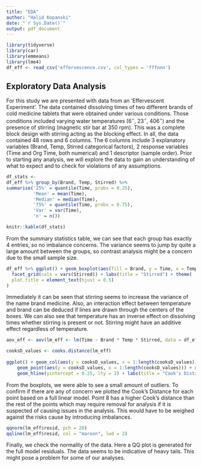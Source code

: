 ```yaml
---
title: "EDA"
author: "Halid Kopanski"
date: "`r Sys.Date()`"
output: pdf_document
---
```


```r
library(tidyverse)
library(car)
library(emmeans)
library(lme4)
df_eff <- read_csv('effervescence.csv', col_types = 'fffnnn')
```

## Exploratory Data Analysis

For this study we are presented with data from an 'Effervescent Experiment'. The data contained dissolving times of two different brands of cold medicine tablets that were obtained under various conditions. Those conditions included varying water temperatures (6$^\circ$, 23$^\circ$, 406$^\circ$) and the presence of stirring (magnetic stir bar at 350 rpm). This was a complete block design with stirring acting as the blocking effect. In all, the data contained 48 rows and 6 columns. The 6 columns include 3 explanatory variables (Brand, Temp, Stirred categorical factors), 2 response variables (Time and Org Time, both numerical) and 1 descriptor (sample order). Prior to starting any analysis, we will explore the data to gain an understanding of what to expect and to check for violations of any assumptions.

```r
df_stats <-
df_eff %>% group_by(Brand, Temp, Stirred) %>% 
summarise('25%' = quantile(Time, probs = 0.25),
          'Mean' = mean(Time), 
          'Median' = median(Time),
          '75%' = quantile(Time, probs = 0.75),
          'Var' = var(Time), 
          'n' = n())

knitr::kable(df_stats)
```

From the summary statistics table, we can see that each group has exactly 4 entries, so no imbalance concerns. The variance seems to jump by quite a large amount between the groups, so contrast analysis might be a concern due to the small sample size. 

```r
df_eff %>% ggplot() + geom_boxplot(aes(fill = Brand, y = Time, x = Temp)) + 
  facet_grid(cols = vars(Stirred)) + labs(title = "Stirred") + theme(
  plot.title = element_text(hjust = 0.5)
)
```

Immediately it can be seen that stirring seems to increase the variance of the name brand medicine. Also, an interaction effect between temperature and brand can be deduced if lines are drawn through the centers of the boxes. We can also see that temperature has an inverse effect on dissolving times whether stirring is present or not. Stirring might have an additive effect regardless of temperature. 

```r
aov_eff <- aov(lm_eff <- lm(Time ~ Brand * Temp * Stirred, data = df_eff))

cooksD_values <- cooks.distance(lm_eff)
 
ggplot() + geom_col(aes(y = cooksD_values, x = 1:length(cooksD_values)), width = 0.025, col = 'red')  + 
    geom_point(aes(y = cooksD_values, x = 1:length(cooksD_values))) + xlab('Sample Points') + ylab("Cook's Distance") + 
    geom_hline(yintercept = 0.25, lty = 2) + labs(title = "Cook's Distance for each sample point")
```

From the boxplots, we were able to see a small amount of outliers. To confirm if there are any of concern we plotted the Cook's Distance for each point based on a full linear model. Point 8 has a higher Cook's distance than the rest of the points which may require removal for analysis if it is suspected of causing issues in the analysis. This would have to be weighed against the risks cause by introducing imbalances. 

```r
qqnorm(lm_eff$resid, pch = 20)
qqline(lm_eff$resid, col = "maroon", lwd = 2)
```

Finally, we check the normality of the data. Here a QQ plot is generated for the full model residuals. The data seems to be indicative of heavy tails. This might pose a problem for some of our analyses.

